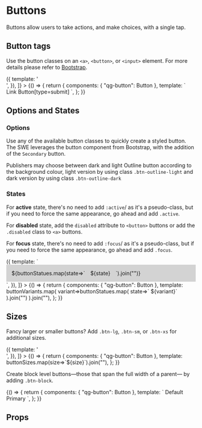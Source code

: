 


<Meta title="Components/UI/ButtonVue" component={Button} />

# Buttons

Buttons allow users to take actions, and make choices, with a single tap.

## Button tags

Use the button classes on an `<a>`, `<button>`, or `<input>` element.
For more details please refer to [Bootstrap](https://getbootstrap.com/docs/3.4/css/#buttons-tags).

<Canvas withSource="open">
  <Story name="Tags"
    decorators={[
      () => ({
        template: '<div style="display:flex; gap:1em; align-items:center"><story /></div>',
      }),
    ]}
  >
    {() => {
      return {
        components: { "qg-button": Button },
        template: `
          <qg-button is="a" href="#" role="button">Link</qg-button>
          <qg-button type="submit">Button[type=submit]</qg-button>
          <qg-button is="input" type="button" value="Input[type=button]" />
          <qg-button is="input" type="button" value="Input[type=submit]" />
        `,
      };
    }}
  </Story>
</Canvas>

## Options and States

### Options

Use any of the available button classes to quickly create a styled button.
The SWE leverages the button component from Bootstrap, with the addition of the `Secondary` button.

Publishers may choose between dark and light Outline button according to the background colour, light version by using class `.btn-outline-light` and dark version by using class `.btn-outline-dark`

### States

For **active** state, there's no need to add `:active`/ as it's a pseudo-class, but if you need to force the same appearance, go ahead and add `.active`.

For **disabled** state, add the `disabled` attribute to `<button>` buttons or add the `.disabled` class to `<a>` buttons.

For **focus** state, there's no need to add `:focus`/ as it's a pseudo-class, but if you need to force the same appearance, go ahead and add `.focus`.

<Canvas withSource="open">
  <Story name="States"
    decorators={[
      () => ({
        template: `
          <div style="display:grid; grid-template-columns: repeat(4, max-content); justify-items: start; gap: 1em; background-color: lightgrey; padding:1em">
            ${buttonStatues.map(state=>`<div>${state}</div>`).join("")}
            <story />
          </div>`,
      }),
    ]}
  >
    {() => {
      return {
        components: { "qg-button": Button },
        template: buttonVariants.map(
          variant=>buttonStatues.map(
            state=>`
              <qg-button 
                variant="${variant}" 
                ${state==="disabled" ? "disabled" : "" }
                ${state==="focus" ? "isFocus" : "" }
                ${state==="active" ? "isActive" : "" }
              >${variant}</qg-button>`
          ).join("")
        ).join(""),
      };
    }}
  </Story>
</Canvas>

## Sizes

Fancy larger or smaller buttons? Add `.btn-lg`, `.btn-sm`, or `.btn-xs` for additional sizes.

<Canvas withSource="open">
  <Story name="Sizes"
    decorators={[
      () => ({
        template: '<div style="display:flex; gap:1em; align-items:center"><story /></div>',
      }),
    ]}
  >
    {() => {
      return {
        components: { "qg-button": Button },
        template: buttonSizes.map(size=>`<qg-button size="${size}">${size}</qg-button>`).join(""),
      };
    }}
  </Story>
</Canvas>

Create block level buttons—those that span the full width of a parent— by adding `.btn-block`.

<Canvas withSource="open">
  <Story name="BlockSizes">
    {() => {
      return {
        components: { "qg-button": Button },
        template: `
          <qg-button type="button" isBlock>Default</qg-button>
          <qg-button type="button" variant="primary" isBlock>Primary</qg-button>
        `,
      };
    }}
  </Story>
</Canvas>

## Props
<ArgsTable of={Button} />